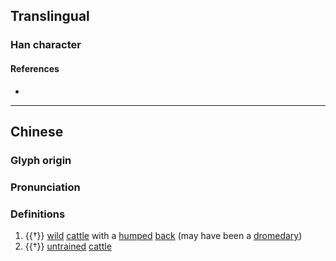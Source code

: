 {{character info/new}}
==Translingual==

===Han character===
{{Han char|rn=93|rad=牛|as=04|sn=8|four=|canj=HQYHS|ids=⿰牜方}}

====References====
* {{Han ref|kx=0698.050|dkj=19939|dj=1110.040|hdz=31806.030|uh=7265|ud=29285}}

----
==Chinese==
{{zh-forms}}

===Glyph origin===
{{Han etym}}

===Pronunciation===
{{zh-pron
|m=fāng
|mc=y
|oc=y
|cat=n
}}

===Definitions===
{{zh-hanzi}}

# {{†}} [[wild]] [[cattle]] with a [[hump]]ed [[back]] (may have been a [[dromedary]])
# {{†}} [[untrained]] [[cattle]]